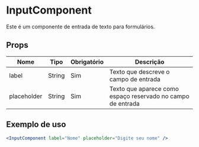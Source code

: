 
<Meta title="General/InputComponent/docs" component={InputComponent} />

# InputComponent

Este é um componente de entrada de texto para formulários.

## Props
<table style={{ width: '100%' }}>
  <thead>
    <tr>
      <th style={{ width: '20%' }}>Nome</th>
      <th style={{ width: '20%' }}>Tipo</th>
      <th style={{ width: '20%' }}>Obrigatório</th>
      <th style={{ width: '40%' }}>Descrição</th>
    </tr>
  </thead>
  <tbody>
    <tr>
      <td>label</td>
      <td>String</td>
      <td>Sim</td>
      <td>Texto que descreve o campo de entrada</td>
    </tr>
    <tr>
      <td>placeholder</td>
      <td>String</td>
      <td>Sim</td>
      <td>Texto que aparece como espaço reservado no campo de entrada</td>
    </tr>
  </tbody>
</table>

## Exemplo de uso

```jsx
<InputComponent label="Nome" placeholder="Digite seu nome" />